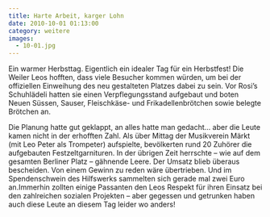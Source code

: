 ```yaml
---
title: Harte Arbeit, karger Lohn
date: 2010-10-01 01:13:00
category: weitere
images:
  - 10-01.jpg
---
```


Ein warmer Herbsttag. Eigentlich ein idealer Tag für ein Herbstfest! Die Weiler Leos hofften, dass viele Besucher kommen würden, um bei der offiziellen Einweihung des neu gestalteten Platzes dabei zu sein. Vor Rosi’s Schuhlädeli hatten sie einen Verpflegungsstand aufgebaut und boten Neuen Süssen, Sauser, Fleischkäse- und Frikadellenbrötchen sowie belegte Brötchen an.

Die Planung hatte gut geklappt, an alles hatte man gedacht… aber die Leute kamen nicht in der erhofften Zahl. Als über Mittag der Musikverein Märkt (mit Leo Peter als Trompeter) aufspielte, bevölkerten rund 20 Zuhörer die aufgebauten Festzeltgarnituren. In der übrigen Zeit herrschte – wie auf dem gesamten Berliner Platz – gähnende Leere. Der Umsatz blieb überaus bescheiden. Von einem Gewinn zu reden wäre übertrieben. Und im Spendenschwein des Hilfswerks sammelten sich gerade mal zwei Euro an.Immerhin zollten einige Passanten den Leos Respekt für ihren Einsatz bei den zahlreichen sozialen Projekten – aber gegessen und getrunken haben auch diese Leute an diesem Tag leider wo anders!
